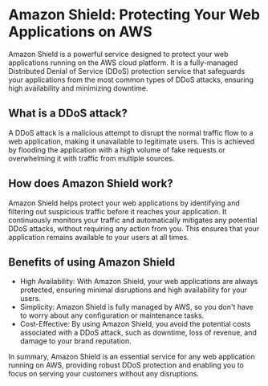 

# Amazon Shield: Protecting Your Web Applications on AWS

Amazon Shield is a powerful service designed to protect your web applications running on the AWS cloud platform. It is a fully-managed Distributed Denial of Service (DDoS) protection service that safeguards your applications from the most common types of DDoS attacks, ensuring high availability and minimizing downtime.

## What is a DDoS attack?

A DDoS attack is a malicious attempt to disrupt the normal traffic flow to a web application, making it unavailable to legitimate users. This is achieved by flooding the application with a high volume of fake requests or overwhelming it with traffic from multiple sources.

## How does Amazon Shield work?

Amazon Shield helps protect your web applications by identifying and filtering out suspicious traffic before it reaches your application. It continuously monitors your traffic and automatically mitigates any potential DDoS attacks, without requiring any action from you. This ensures that your application remains available to your users at all times.

## Benefits of using Amazon Shield

- High Availability: With Amazon Shield, your web applications are always protected, ensuring minimal disruptions and high availability for your users.
- Simplicity: Amazon Shield is fully managed by AWS, so you don't have to worry about any configuration or maintenance tasks.
- Cost-Effective: By using Amazon Shield, you avoid the potential costs associated with a DDoS attack, such as downtime, loss of revenue, and damage to your brand reputation.

In summary, Amazon Shield is an essential service for any web application running on AWS, providing robust DDoS protection and enabling you to focus on serving your customers without any disruptions. 